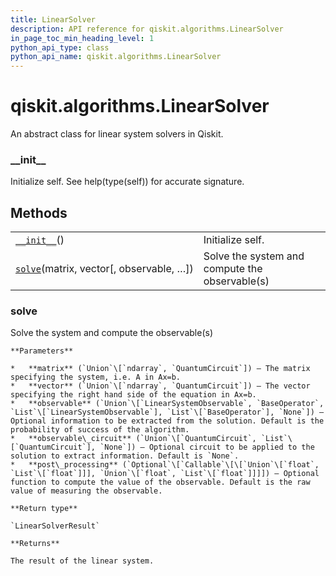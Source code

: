 ```yaml
---
title: LinearSolver
description: API reference for qiskit.algorithms.LinearSolver
in_page_toc_min_heading_level: 1
python_api_type: class
python_api_name: qiskit.algorithms.LinearSolver
---
```


# qiskit.algorithms.LinearSolver

<Class id="qiskit.algorithms.LinearSolver" isDedicatedPage={true} github="https://github.com/qiskit/qiskit/tree/stable/0.18/qiskit/algorithms/linear_solvers/linear_solver.py" signature="LinearSolver">
  An abstract class for linear system solvers in Qiskit.

  ### \_\_init\_\_

  <Function id="qiskit.algorithms.LinearSolver.__init__" name="__init__" signature="__init__()">
    Initialize self. See help(type(self)) for accurate signature.
  </Function>

  ## Methods

  |                                                                                                                           |                                                |
  | ------------------------------------------------------------------------------------------------------------------------- | ---------------------------------------------- |
  | [`__init__`](#qiskit.algorithms.LinearSolver.__init__ "qiskit.algorithms.LinearSolver.__init__")()                        | Initialize self.                               |
  | [`solve`](#qiskit.algorithms.LinearSolver.solve "qiskit.algorithms.LinearSolver.solve")(matrix, vector\[, observable, …]) | Solve the system and compute the observable(s) |

  ### solve

  <Function id="qiskit.algorithms.LinearSolver.solve" name="solve" signature="abstract solve(matrix, vector, observable=None, observable_circuit=None, post_processing=None)">
    Solve the system and compute the observable(s)

    **Parameters**

    *   **matrix** (`Union`\[`ndarray`, `QuantumCircuit`]) – The matrix specifying the system, i.e. A in Ax=b.
    *   **vector** (`Union`\[`ndarray`, `QuantumCircuit`]) – The vector specifying the right hand side of the equation in Ax=b.
    *   **observable** (`Union`\[`LinearSystemObservable`, `BaseOperator`, `List`\[`LinearSystemObservable`], `List`\[`BaseOperator`], `None`]) – Optional information to be extracted from the solution. Default is the probability of success of the algorithm.
    *   **observable\_circuit** (`Union`\[`QuantumCircuit`, `List`\[`QuantumCircuit`], `None`]) – Optional circuit to be applied to the solution to extract information. Default is `None`.
    *   **post\_processing** (`Optional`\[`Callable`\[\[`Union`\[`float`, `List`\[`float`]]], `Union`\[`float`, `List`\[`float`]]]]) – Optional function to compute the value of the observable. Default is the raw value of measuring the observable.

    **Return type**

    `LinearSolverResult`

    **Returns**

    The result of the linear system.
  </Function>
</Class>

